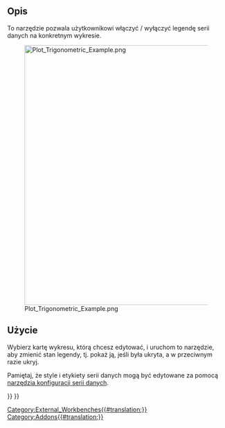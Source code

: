 <languages/>

{{Docnav
|[[Plot_Grid/pl|Pokaż / ukryj siatkę]]
|[[Plot_Labels/pl|Ustaw etykiety]]
|[[Plot_Workbench/pl|Środowisko pracy Wykres]]
|IconL=Plot_Grid.svg
|IconR=Plot_Labels.svg
|IconC=Workbench_Plot.svg
}}

{{GuiCommand/pl
|Name=Plot Legend
|Name/pl=Wykres: Pokaz / ukryj legendę
|MenuLocation=Wykres → Pokaz / ukryj legendę
|Workbenches=[[Plot_Workbench/pl|Wykres]]
}}

==Opis==

To narzędzie pozwala użytkownikowi włączyć / wyłączyć legendę serii danych na konkretnym wykresie.

[[Image:Plot_Trigonometric_Example.png|600px]]

==Użycie==

Wybierz kartę wykresu, którą chcesz edytować, i uruchom to narzędzie, aby zmienić stan legendy, tj. pokaż ją, jeśli była ukryta, a w przeciwnym razie ukryj.

Pamiętaj, że style i etykiety serii danych mogą być edytowane za pomocą [[Plot_Series/pl|narzędzia konfiguracji serii danych]].


{{Docnav
|[[Plot_Grid/pl|Pokaż / ukryj siatkę]]
|[[Plot_Labels/pl|Ustaw etykiety]]
|[[Plot_Workbench/pl|Środowisko pracy Wykres]]
|IconL=Plot_Grid.svg
|IconR=Plot_Labels.svg
|IconC=Workbench_Plot.svg
}}

{{Plot_Tools_navi{{#translation:}}}}
{{Userdocnavi{{#translation:}}}}
[[Category:External_Workbenches{{#translation:}}]]
[[Category:Addons{{#translation:}}]]